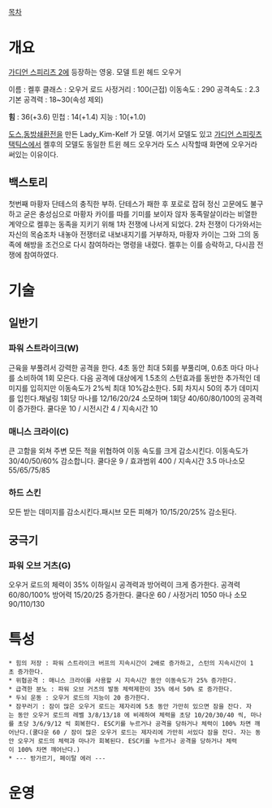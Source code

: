 [[목차]]
= 개요 =

[[가디언 스피리츠 2]]에 등장하는 영웅.  모델 트윈 헤드 오우거

이름 : 켈후
클래스 : 오우거 로드
사정거리 : 100(근접)
이동속도 : 290
공격속도 : 2.3
기본 공격력 : 18~30(속성 제외)

'''힘''' : 36(+3.6)
민첩 : 14(+1.4)
지능 : 10(+1.0)


[[도스]],[[동방쇄환전]]을 만든 Lady_Kim-Kelf 가 모델. 여기서 모델도 있고 [[가디언 스피릿츠 택틱스]]에서 켈후의 모델도 동일한 트윈 헤드 오우거라 도스 시작할때 화면에 오우거라 써있는 이유이다.

== 백스토리 ==
첫번째 마황자 단테스의 충직한 부하.
단테스가 패한 후 포로로 잡혀 정신 고문에도 불구하고 굳은 충성심으로 마황자 카이를 따를 기미를 보이자 않자 동족말살이라는 비열한 계약으로 켈후는 동족을 지키기 위해 1차 전쟁에 나서게 되었다.
2차 전쟁이 다가와서는 자신의 목숨조차 내놓아 전쟁터로 내보내지기를 거부하자, 마황자 카이는 그와 그의 동족에 해방을 조건으로 다시 참여하라는 명령을 내렸다. 켈후는 이를 승락하고, 다시끔 전쟁에 참여하였다.



= 기술 =
== 일반기 ==
=== 파워 스트라이크(W) ===
근육을 부풀려서 강력한 공격을 한다. 4초 동안 최대 5회를 부풀리며, 0.6초 마다 마나를 소비하여 1회 모은다. 다음 공격에 대상에게 1.5초의 스턴효과를 동반한 추가적인 데미지를 입히지만 이동속도가 2%씩 최대 10%감소한다. 5회 차지시 50의 추가 데미지를 입힌다.채널링
1회당 마나를 12/16/20/24 소모하며 1회당 40/60/80/100의 공격력이 증가한다.
쿨다운 10 / 시전시간 4 / 지속시간 10


=== 매니스 크라이(C) ===
큰 고함을 외쳐 주변 모든 적을 위협하여 이동 속도를 크게 감소시킨다.
이동속도가 30/40/50/60% 감소합니다.
쿨다운 9 / 효과범위 400 / 지속시간 3.5
마나소모 55/65/75/85


=== 하드 스킨 ===
모든 받는 데미지를 감소시킨다.패시브
모든 피해가 10/15/20/25% 감소된다.

== 궁극기 ==
=== 파워 오브 거츠(G) ===
오우거 로드의 체력이 35% 이하일시 공격력과 방어력이 크게 증가한다.
공격력 60/80/100% 방어력 15/20/25 증가한다.
쿨다운 60 / 사정거리 1050
마나 소모 90/110/130

= 특성 =
 * 힘의 저장 : 파워 스트라이크 버프의 지속시간이 2배로 증가하고, 스턴의 지속시간이 1초 증가한다.
 * 위협공격 : 매니스 크라이를 사용할 시 지속시간 동안 이동속도가 25% 증가한다.
 * 급격한 분노 : 파워 오브 거츠의 발동 체력제한이 35% 에서 50% 로 증가한다.
 * 두뇌 운동 : 오우거 로드의 지능이 20 증가한다.
 * 잠꾸러기 : 잠이 많은 오우거 로드는 제자리에 5초 동안 가만히 있으면 잠을 잔다. 자는 동안 오우거 로드의 레벨 3/8/13/18 에 비례하여 체력을 초당 10/20/30/40 씩, 마나를 초당 3/6/9/12 씩 회복한다. ESC키를 누르거나 공격을 당하거나 체력이 100% 차면 깨어난다.(쿨다운 60 / 잠이 많은 오우거 로드는 제자리에 가만히 서있다 잠을 잔다. 자는 동안 오우거 로드의 체력과 마나가 회복된다. ESC키를 누르거나 공격을 당하거나 체력이 100% 차면 깨어난다.)
 * --- 방가르기, 페이탈 에러 ---

= 운영 =
